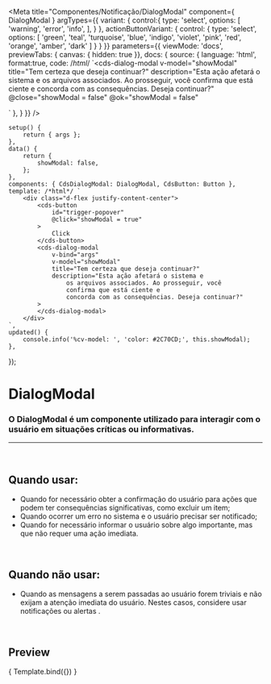 
<Meta
	title="Componentes/Notificação/DialogModal"
	component={ DialogModal }
	argTypes={{
		variant: {
			control:{
				type: 'select',
				options: [
					'warning',
					'error',
					'info',
				],
			}
		},
		actionButtonVariant: {
			control: {
				type: 'select',
				options: [
					'green',
					'teal',
					'turquoise',
					'blue',
					'indigo',
					'violet',
					'pink',
					'red',
					'orange',
					'amber',
					'dark'
				]
			}
		}
	}}
	parameters={{
		viewMode: 'docs',
		previewTabs: { canvas: { hidden: true }},
		docs: {
			source: {
				language: 'html',
				format:true,
				code: /*html*/
`<cds-dialog-modal
	v-model="showModal"
	title="Tem certeza que deseja continuar?"
	description="Esta ação afetará o sistema e
			os arquivos associados. Ao prosseguir, você
			confirma que está ciente e
			concorda com as consequências. Deseja continuar?"
	@close="showModal = false"
	@ok="showModal = false"
>
</cds-dialog-modal>`
			},
		}
	}}
/>

	setup() {
		return { args };
	},
	data() {
		return {
			showModal: false,
		};
	},
	components: { CdsDialogModal: DialogModal, CdsButton: Button },
	template: /*html*/ `
		<div class="d-flex justify-content-center">
			<cds-button
				id="trigger-popover"
				@click="showModal = true"
			>
				Click
			</cds-button>
			<cds-dialog-modal
				v-bind="args"
				v-model="showModal"
				title="Tem certeza que deseja continuar?"
				description="Esta ação afetará o sistema e
					os arquivos associados. Ao prosseguir, você
					confirma que está ciente e
					concorda com as consequências. Deseja continuar?"
			>
			</cds-dialog-modal>
		</div>
	`,
	updated() {
		console.info('%cv-model: ', 'color: #2C70CD;', this.showModal);
	},
});

# DialogModal

### O DialogModal é um componente utilizado para interagir com o usuário em situações críticas ou informativas.
---
<br />

## Quando usar:
- Quando for necessário obter a confirmação do usuário para ações que podem ter consequências significativas, como excluir um item;
- Quando ocorrer um erro no sistema e o usuário precisar ser notificado;
- Quando for necessário informar o usuário sobre algo importante, mas que não requer uma ação imediata.

<br />

## Quando não usar:
- Quando as mensagens a serem passadas ao usuário forem triviais e não exijam a atenção imediata do usuário. Nestes casos, considere usar notificações ou alertas .

<br />

## Preview

<Canvas>
	<Story
		name="DialogModal"
	>
		{ Template.bind({}) }
	</Story>
</Canvas>

<ArgsTable story="DialogModal" />